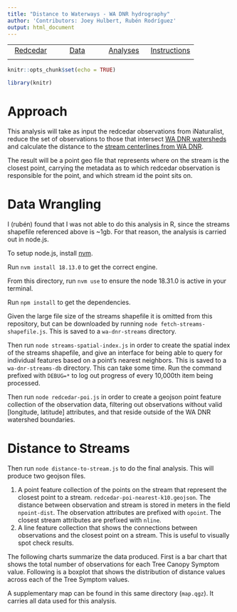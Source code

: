 ```yaml
---
title: "Distance to Waterways - WA DNR hydrography"
author: 'Contributors: Joey Hulbert, Rubén Rodríguez'
output: html_document
---
```


|            |            |            |            |
|:----------:|:----------:|:----------:|:----------:|
|[Redcedar](https://jmhulbert.github.io/open/redcedar)|[Data](https://jmhulbert.github.io/open/redcedar/data)|[ Analyses](https://jmhulbert.github.io/open/redcedar/analyses)|[Instructions](https://jmhulbert.github.io/open/redcedar/instructions)|
|             |           |            |            |


```r
knitr::opts_chunk$set(echo = TRUE)
```

```r
library(knitr)
```

# Approach

This analysis will take as input the redcedar observations from iNaturalist, reduce the set of observations to those that intersect [WA DNR watersheds](https://data-wadnr.opendata.arcgis.com/datasets/wadnr::watershed-administrative-units-forest-practices-regulation/about) and calculate the distance to the [stream centerlines from WA DNR](https://data-wadnr.opendata.arcgis.com/datasets/wadnr::dnr-hydrography-watercourses-forest-practices-regulation/about).

The result will be a point geo file that represents where on the stream is the closest point, carrying the metadata as to which redcedar observation is responsible for the point, and which stream id the point sits on.

# Data Wrangling

I (rubén) found that I was not able to do this analysis in R, since the streams shapefile referenced above is ~1gb. For that reason, the analysis is carried out in node.js.

To setup node.js, install [nvm](https://github.com/nvm-sh/nvm).

Run `nvm install 18.13.0` to get the correct engine.

From this directory, run `nvm use` to ensure the node 18.31.0 is active in your terminal.

Run `npm install` to get the dependencies.

Given the large file size of the streams shapefile it is omitted from this repository, but can be downloaded by running `node fetch-streams-shapefile.js`. This is saved to a `wa-dnr-streams` directory.

Then run `node streams-spatial-index.js` in order to create the spatial index of the streams shapefile, and give an interface for being able to query for individual features based on a point's nearest neighbors. This is saved to a `wa-dnr-streams-db` directory. This can take some time. Run the command prefixed with `DEBUG=*` to log out progress of every 10,000th item being processed.

Then run `node redcedar-poi.js` in order to create a geojson point feature collection of the observation data, filtering out observations without valid [longitude, latitude] attributes, and that reside outside of the WA DNR watershed boundaries.

# Distance to Streams

Then run `node distance-to-stream.js` to do the final analysis. This will produce two geojson files.

1. A point feature collection of the points on the stream that represent the closest point to a stream. `redcedar-poi-nearest-k10.geojson`. The distance between observation and stream is stored in meters in the field `npoint-dist`. The observation attributes are prefixed with `opoint`. The closest stream attributes are prefixed with `nline`.
2. A line feature collection that shows the connections between observations and the closest point on a stream. This is useful to visually spot check results.


The following charts summarize the data produced. First is a bar chart that shows the total number of observations for each Tree Canopy Symptom value. Following is a boxplot that shows the distribution of distance values across each of the Tree Symptom values.

<div id="bar"></div>
<div id="box"></div>

A supplementary map can be found in this same directory (`map.qgz`). It carries all data used for this analysis.

<script type="module">
  // These charts were iterated on in this Observable
  // [notebook](https://observablehq.com/d/d834eb92e2f1a5a6).
  import * as Plot from "https://cdn.jsdelivr.net/npm/@observablehq/plot@0.6/+esm";
  main()
  async function main () {
    // source data
    const response = await fetch('redcedar-poi-nearest-k10.geojson')
    const geojson = await response.json()

    // data as array to visualize
    const symptoms = [
      {
        symptom: 'Healthy',
        color: 'rgb(172, 252, 172)',
      },
      {
        symptom: 'Thinning Canopy',
        color: 'rgb(251, 252, 172)',
      },
      {
        symptom: 'Dead Top',
        color: 'rgb(172, 176, 252)',
      },
      {
        symptom: 'Tree is Dead',
        color: 'rgb(252, 172, 172)',
      },
      {
        symptom: 'Other',
        color: 'lightgrey',
      },
    ]
    let rows = geojson.features.map(f => f.properties)
    rows.sort((a, b) => {
      if (a['npoint-dist'] < b['npoint-dist']) return -1
      if (a['npoint-dist'] > b['npoint-dist']) return 1
      return 0
    })
    // add a sorted indices
    rows = rows.map((row, index) => {
      row._distince_index = index
      const symptomIndex = symptoms
        .findIndex(s => s.symptom === row['opoint-reclassified.tree.canopy.symptoms'])
      row._sympton_index = symptomIndex === -1 ? symptomIndex.length - 1 : symptomIndex
      return row
    })

    const observations = rows.reduce((accumulator, current) => {
      let accumulatorIndex = accumulator.findIndex((item) => {
        return item.symptom === current['opoint-reclassified.tree.canopy.symptoms']
      })
      if (accumulatorIndex === -1) {
        const accumulatorItem = {
          symptom: current['opoint-reclassified.tree.canopy.symptoms'],
          symptomIndex: current._sympton_index,
          observations: 1,
        }
        accumulator.push(accumulatorItem)
      }
      else {
        accumulator[accumulatorIndex].observations++
      }
      return accumulator
    }, [])
      .sort((a, b) => {
        if (a.symptomIndex < b.symptomIndex) {
          console.log('less')
          return -1
        }
        if (a.symptomIndex > b.symptomIndex) return 1
        return 0
      })

    const bar = Plot.plot({
      x: { label: 'Observations' },
      y: {
        label: 'Tree Canopy Symptom',
        domain: observations.map(o => o.symptom),
      },
      marginLeft: 20,
      marks: [
        Plot.barX(observations, {
          x: "observations",
          y: "symptom",
          fill: (d) => symptoms[d.symptomIndex].color,
        }),
        Plot.axisY({textAnchor: "start", fill: "black", dx: 14, tickSize: 0}),
      ],
    })
    const barEl = document.querySelector("#bar")
    barEl.append(bar)

    const box = Plot.plot({
      x: {
        grid: true,
        inset: 0,
        label: 'Distance to stream (m)'
      },
      y: {
        label: 'Tree Canopy Symptom',
        domain: observations.map(o => o.symptom),
      },
      marginLeft: 20,
      marks: [
        Plot.boxX(rows, {
          x: "npoint-dist",
          y: "opoint-reclassified.tree.canopy.symptoms",
          fill: (d) => {
            const symptom = symptoms.find(s => s.symptom === d['opoint-reclassified.tree.canopy.symptoms'])
            if (!symptom) return 'lightgrey'
            return symptom.color
          },
        }),
        Plot.axisY({textAnchor: "start", fill: "black", dx: 0, tickSize: 0, text: () => ''}),
      ],
    })
    const boxEl = document.querySelector("#box")
    boxEl.append(box)
  }
</script>
